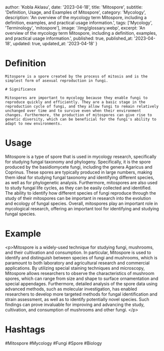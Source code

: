 
  author: 'Kobla Aklasu',
  date: '2023-04-18',
  title: 'Mitospore',
  subtitle: 'Definition, Usage, and Examples of Mitospore',
  category: 'Mycology',
  description: 'An overview of the mycology term Mitospore, including a definition, examples, and practical usage information.',
  tags: ['Mycology', 'Terminology', 'mitospore'],
  image: '/img/glossary.webp',
  excerpt: 'An overview of the mycology term Mitospore, including a definition, examples, and practical usage information.',
  published: true,
  published_at: '2023-04-18',
  updated: true,
  updated_at: '2023-04-18'
}




# Definition 
    
    Mitospore is a spore created by the process of mitosis and is the simplest form of asexual reproduction in fungi.
    
    # Significance 
    
    Mitospores are important to mycology because they enable fungi to reproduce quickly and efficiently. They are a basic stage in the reproduction cycle of fungi, and they allow fungi to remain relatively unchanged over time and to survive even when their environment changes. Furthermore, the production of mitospores can give rise to genetic diversity, which can be beneficial for the fungi's ability to adapt to new environments.

# Usage

Mitospore is a type of spore that is used in mycology research, specifically for studying fungal taxonomy and phylogeny. Specifically, it is the spore produced by the basidiomycete fungi, including the genera Agaricus and Coprinus. These spores are typically produced in large numbers, making them ideal for studying fungal taxonomy and identifying different species, as well as for phylogenetic analysis. Furthermore, mitospores are also used to study fungal life cycles, as they can be easily collected and identified. The ability to identify how different species of fungi reproduce through the study of their mitospores can be important in research into the evolution and ecology of fungal species. Overall, mitospores play an important role in mycological research, offering an important tool for identifying and studying fungal species.

# Example

&lt;p&gt;Mitospore is a widely-used technique for studying fungi, mushrooms, and their cultivation and consumption. In particular, Mitospore is used to identify and distinguish between species of fungi and mushrooms, which is paramount to both laboratory and agricultural research and commercial applications. By utilizing special staining techniques and microscopy, Mitospore allows researchers to observe the characteristics of mushroom spores, which can range from size and shape to surface ornamentation and special appendages. Furthermore, detailed analysis of the spore data using advanced methods, such as molecular investigation, has enabled researchers to develop more targeted methods for fungal identification and strain assessment, as well as to identify potentially novel species. Such findings can prove invaluable for improving and advancing the study, cultivation, and consumption of mushrooms and other fungi.  &lt;/p&gt;

# Hashtags

#Mitospore #Mycology #Fungi #Spore #Biology

